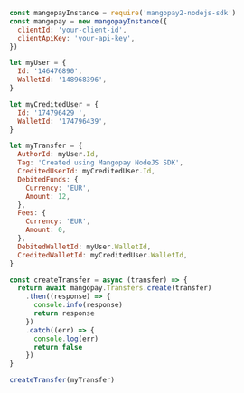   
```javascript NodeJS  
const mangopayInstance = require('mangopay2-nodejs-sdk')
const mangopay = new mangopayInstance({
  clientId: 'your-client-id',
  clientApiKey: 'your-api-key',
})

let myUser = {
  Id: '146476890',
  WalletId: '148968396',
}

let myCreditedUser = {
  Id: '174796429 ',
  WalletId: '174796439',
}

let myTransfer = {
  AuthorId: myUser.Id,
  Tag: 'Created using Mangopay NodeJS SDK',
  CreditedUserId: myCreditedUser.Id,
  DebitedFunds: {
    Currency: 'EUR',
    Amount: 12,
  },
  Fees: {
    Currency: 'EUR',
    Amount: 0,
  },
  DebitedWalletId: myUser.WalletId,
  CreditedWalletId: myCreditedUser.WalletId,
}

const createTransfer = async (transfer) => {
  return await mangopay.Transfers.create(transfer)
    .then((response) => {
      console.info(response)
      return response
    })
    .catch((err) => {
      console.log(err)
      return false
    })
}

createTransfer(myTransfer)  
```